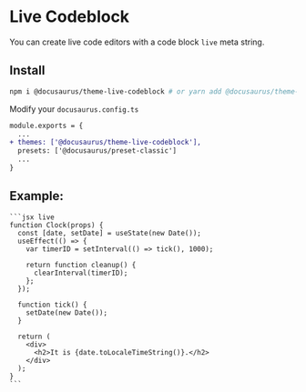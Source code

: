# Live Codeblock

You can create live code editors with a code block `live` meta string.

## Install

```bash
npm i @docusaurus/theme-live-codeblock # or yarn add @docusaurus/theme-live-codeblock
```

Modify your `docusaurus.config.ts`

```diff
module.exports = {
  ...
+ themes: ['@docusaurus/theme-live-codeblock'],
  presets: ['@docusaurus/preset-classic']
  ...
}
```

## Example:

    ```jsx live
    function Clock(props) {
      const [date, setDate] = useState(new Date());
      useEffect(() => {
        var timerID = setInterval(() => tick(), 1000);

        return function cleanup() {
          clearInterval(timerID);
        };
      });

      function tick() {
        setDate(new Date());
      }

      return (
        <div>
          <h2>It is {date.toLocaleTimeString()}.</h2>
        </div>
      );
    }
    ```

